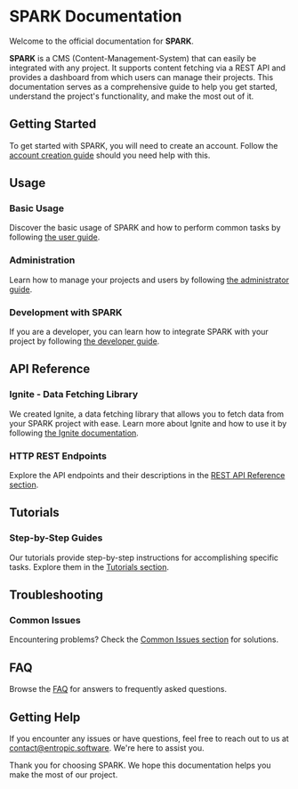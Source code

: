# SPARK Documentation
Welcome to the official documentation for **SPARK**.

**SPARK** is a CMS (Content-Management-System) that can easily be integrated with any project. It supports content fetching via a REST API and provides a dashboard 
from which users can manage their projects. This documentation serves as a comprehensive guide to help you get started, understand the project's functionality, 
and make the most out of it.

## Getting Started
To get started with SPARK, you will need to create an account. Follow the [account creation guide](/getting-started/account) should you need help with this.

## Usage
### Basic Usage
Discover the basic usage of SPARK and how to perform common tasks by following [the user guide](/basic-usage).

### Administration
Learn how to manage your projects and users by following [the administrator guide](/administration).

### Development with SPARK
If you are a developer, you can learn how to integrate SPARK with your project by following [the developer guide](/development).

## API Reference
### Ignite - Data Fetching Library
We created Ignite, a data fetching library that allows you to fetch data from your SPARK project with ease. Learn more about Ignite and how to use it by following [the Ignite documentation](/ignite).

### HTTP REST Endpoints
Explore the API endpoints and their descriptions in the [REST API Reference section](/rest-api).

## Tutorials
### Step-by-Step Guides
Our tutorials provide step-by-step instructions for accomplishing specific tasks. Explore them in the [Tutorials section](/tutorials).

## Troubleshooting
### Common Issues
Encountering problems? Check the [Common Issues section](/common-issues) for solutions.

## FAQ
Browse the [FAQ](/faq) for answers to frequently asked questions.

## Getting Help
If you encounter any issues or have questions, feel free to reach out to us at contact@entropic.software. We're here to assist you.

Thank you for choosing SPARK. We hope this documentation helps you make the most of our project.